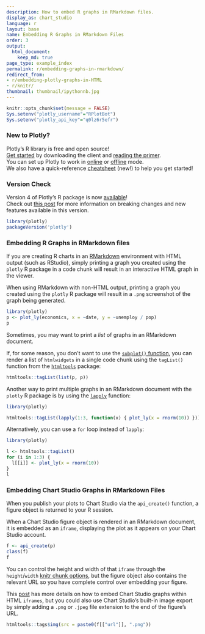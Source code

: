 ```yaml
---
description: How to embed R graphs in RMarkdown files.
display_as: chart_studio
language: r
layout: base
name: Embedding R Graphs in RMarkdown Files
order: 3
output:
  html_document:
    keep_md: true
page_type: example_index
permalink: r/embedding-graphs-in-rmarkdown/
redirect_from:
- r/embedding-plotly-graphs-in-HTML
- r/knitr/
thumbnail: thumbnail/ipythonnb.jpg
---
```


```r
knitr::opts_chunk$set(message = FALSE)
Sys.setenv("plotly_username"="RPlotBot")
Sys.setenv("plotly_api_key"="q0lz6r5efr")
```
### New to Plotly?

Plotly's R library is free and open source!<br>
[Get started](https://plot.ly/r/getting-started/) by downloading the client and [reading the primer](https://plot.ly/r/getting-started/).<br>
You can set up Plotly to work in [online](https://plot.ly/r/getting-started/#hosting-graphs-in-your-online-plotly-account) or [offline](https://plot.ly/r/offline/) mode.<br>
We also have a quick-reference [cheatsheet](https://images.plot.ly/plotly-documentation/images/r_cheat_sheet.pdf) (new!) to help you get started!

### Version Check

Version 4 of Plotly's R package is now [available](https://plot.ly/r/getting-started/#installation)!<br>
Check out [this post](http://moderndata.plot.ly/upgrading-to-plotly-4-0-and-above/) for more information on breaking changes and new features available in this version.
```r
library(plotly)
packageVersion('plotly')
```

### Embedding R Graphs in RMarkdown files

If you are creating R charts in an [RMarkdown](http://rmarkdown.rstudio.com/) environment with HTML output (such as RStudio), simply printing a graph you created using the `plotly` R package in a code chunk will result in an interactive HTML graph in the viewer. 

When using RMarkdown with non-HTML output, printing a graph you created using the `plotly` R package will result in a `.png` screenshot of the graph being generated.

```r
library(plotly)
p <- plot_ly(economics, x = ~date, y = ~unemploy / pop)
p
```

Sometimes, you may want to print a _list_ of graphs in an RMarkdown document. 

If, for some reason, you don't want to use the [`subplot()` function](https://plot.ly/r/subplots/), you can render a list of `htmlwidgets` in a single code chunk using the `tagList()` function from the [`htmltools`](https://cran.r-project.org/web/packages/htmltools/index.html) package:

```r
htmltools::tagList(list(p, p))
```

Another way to print multiple graphs in an RMarkdown document with the `plotly` R package is by using the [`lapply`](https://www.rdocumentation.org/packages/base/versions/3.6.2/topics/lapply) function:

```r
library(plotly)

htmltools::tagList(lapply(1:3, function(x) { plot_ly(x = rnorm(10)) }))
```

Alternatively, you can use a `for` loop instead of `lapply`:

```r
library(plotly)

l <- htmltools::tagList()
for (i in 1:3) {
  l[[i]] <- plot_ly(x = rnorm(10))
}
l
```

### Embedding Chart Studio Graphs in RMarkdown Files

When you publish your plots to Chart Studio via the `api_create()` function, a figure object is returned to your R session. 

When a Chart Studio figure object is rendered in an RMarkdown document, it is embedded as an `iframe`, displaying the plot as it appears on your Chart Studio account.

```r
f <- api_create(p)
class(f)
f
```

You can control the height and width of that `iframe` through the `height`/`width` [knitr chunk options](http://yihui.name/knitr/options/), but the figure object also contains the relevant URL so you have complete control over embedding your figure. 

This [post](http://help.plot.ly/embed-graphs-in-websites/) has more details on how to embed Chart Studio graphs within HTML `iframes`, but you could also use Chart Studio's built-in image export by simply adding a `.png` or `.jpeg` file extension to the end of the figure's URL. 

```r
htmltools::tags$img(src = paste0(f[["url"]], ".png"))
```